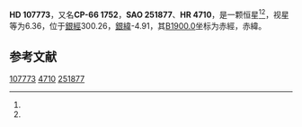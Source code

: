 {{Starbox begin
| name = HD 107773
}}
{{Starbox observe
| epoch = [[J2000.0|J2000.0]]
| constell = {{星座名待查}}<ref name=SIMBAD>{{cite web
 | url=http://simbad.u-strasbg.fr/simbad/sim-id?Ident=HR+4710
 | title =Pulsating variable Star
 | publisher=Centre de Données astronomiques de Strasbourg
 | work=SIMBAD
 | accessdate=2012-07-13}}</ref><ref name=DATA>{{cite web
 | url=http://vizier.u-strasbg.fr/viz-bin/VizieR-5?-out.add=.&-source=5050&-corr=PK=HR&-out.max=9999&HR=4710
 | title=VizieR Detailed Page
 | accessdate=2012-07-13
 | archive-date=2019-02-16
 | archive-url=https://web.archive.org/web/20190216080327/http://vizier.u-strasbg.fr/viz-bin/VizieR-5?-out.add=.&-source=5050&-corr=PK=HR&-out.max=9999&HR=4710
 | dead-url=no
 }}</ref>
| 星官 = 
| ra = {{RA|12|23|13.8}}<ref name=SIMBAD /><ref name=DATA />
| dec = {{DEC|-67|37|54}}<ref name=SIMBAD /><ref name=DATA />
| appmag_v = 6.36<ref name=SIMBAD /><ref name=DATA />
}}
{{Starbox character
| class = G8-K0IV<ref name=SIMBAD /><ref name=DATA />
| b-v = 0.89<ref name=SIMBAD /><ref name=DATA />
| u-b = 0.53<ref name=SIMBAD /><ref name=DATA />
| r-i = <ref name=SIMBAD /><ref name=DATA />
| variable = 
}}
{{Starbox astrometry
| radial_v = 0.53
| prop_mo_ra = 31
| parallax = 0.013
| p_error = 
}}
{{Starbox catalog
| names =CP-66 1752，[[SAO星表|SAO]] 251877，[[HD星表|HD]] 107773，[[HR星表|HR]] 4710}}
{{Starbox reference |Simbad=HR+4710}}
{{Starbox end}}

'''HD 107773'''，又名'''CP-66 1752'''，'''SAO 251877'''、'''HR 4710'''，是一颗恒星<ref name=SIMBAD /><ref name=DATA />，视星等为6.36，位于[[銀道座標系|銀經]]300.26，[[銀道座標系|銀緯]]-4.91，其[[B1900.0|B1900.0]]坐标为赤經{{RA|12|17|50.9}}，赤緯{{DEC|-67|-4.91|3}}。

== 参考文献 ==
{{reflist}}

{{star-stub}}

[[Category:HD和HDE天體|107773]]
[[Category:HR天體|4710]]
[[Category:SAO天體|251877]]